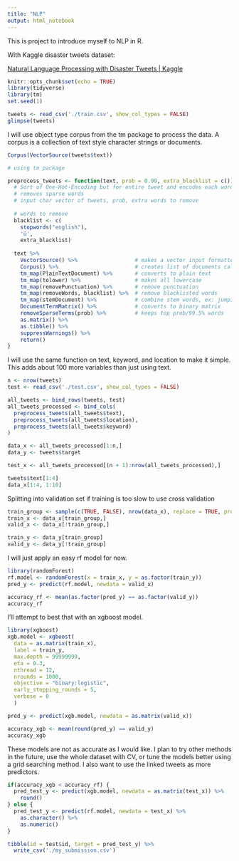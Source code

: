 ```yaml
---
title: "NLP"
output: html_notebook
---
```


This is project to introduce myself to NLP in R.

With Kaggle disaster tweets dataset:

[Natural Language Processing with Disaster Tweets \| Kaggle](https://www.kaggle.com/c/nlp-getting-started)

```r
knitr::opts_chunk$set(echo = TRUE)
library(tidyverse)
library(tm)
set.seed(1)
```

```r
tweets <- read_csv('./train.csv', show_col_types = FALSE)
glimpse(tweets)
```

I will use object type corpus from the tm package to process the data. A corpus is a collection of text style character strings or documents.

```r
Corpus(VectorSource(tweets$text))
```

```r
# using tm package

preprocess_tweets <- function(text, prob = 0.99, extra_blacklist = c()) {
  # Sort of One-Hot-Encoding but for entire tweet and encodes each word,
  # removes sparse words
  # input char vector of tweets, prob, extra words to remove
  
  # words to remove
  blacklist <- c( 
    stopwords("english"),
    'û',
    extra_blacklist)
  
  text %>% 
    VectorSource() %>%                  # makes a vector input formatted for corpus()
    Corpus() %>%                        # creates list of documents called a corpus
    tm_map(PlainTextDocument) %>%       # converts to plain text
    tm_map(tolower) %>%                 # makes all lowercase
    tm_map(removePunctuation) %>%       # remove punctuation
    tm_map(removeWords, blacklist) %>%  # remove blacklisted words
    tm_map(stemDocument) %>%            # combine stem words, ex: jumping/jumped
    DocumentTermMatrix() %>%            # converts to binary matrix
    removeSparseTerms(prob) %>%         # keeps top prob/99.5% words
    as.matrix() %>%
    as.tibble() %>% 
    suppressWarnings() %>% 
    return()
}
```

I will use the same function on text, keyword, and location to make it simple. This adds about 100 more variables than just using text.

```r
n <- nrow(tweets)
test <- read_csv('./test.csv', show_col_types = FALSE)

all_tweets <- bind_rows(tweets, test)
all_tweets_processed <- bind_cols(
  preprocess_tweets(all_tweets$text),
  preprocess_tweets(all_tweets$location),
  preprocess_tweets(all_tweets$keyword)
)

data_x <- all_tweets_processed[1:n,]
data_y <- tweets$target

test_x <- all_tweets_processed[(n + 1):nrow(all_tweets_processed),]
```
```r
tweets$text[1:4]
data_x[1:4, 1:10]
```



Splitting into validation set if training is too slow to use cross validation

```r
train_group <- sample(c(TRUE, FALSE), nrow(data_x), replace = TRUE, prob = c(0.75, 0.25))
train_x <- data_x[train_group,]
valid_x <- data_x[!train_group,]

train_y <- data_y[train_group]
valid_y <- data_y[!train_group]
```

I will just apply an easy rf model for now.

```r
library(randomForest)
rf.model <- randomForest(x = train_x, y = as.factor(train_y))
pred_y <- predict(rf.model, newdata = valid_x)

accuracy_rf <- mean(as.factor(pred_y) == as.factor(valid_y))
accuracy_rf
```

I'll attempt to best that with an xgboost model.

```r
library(xgboost)
xgb.model <- xgboost(
  data = as.matrix(train_x),
  label = train_y,
  max.depth = 99999999,
  eta = 0.3,
  nthread = 12,
  nrounds = 1000,
  objective = "binary:logistic",
  early_stopping_rounds = 5,
  verbose = 0
  )

pred_y <- predict(xgb.model, newdata = as.matrix(valid_x))

accuracy_xgb <- mean(round(pred_y) == valid_y)
accuracy_xgb
```

These models are not as accurate as I would like. I plan to try other methods in the future, use the whole dataset with CV, or tune the models better using a grid searching method. I also want to use the linked tweets as more predictors.

```r
if(accuracy_xgb < accuracy_rf) {
  pred_test_y <- predict(xgb.model, newdata = as.matrix(test_x)) %>% 
    round()
} else {
  pred_test_y <- predict(rf.model, newdata = test_x) %>% 
    as.character() %>% 
    as.numeric()
}

tibble(id = test$id, target = pred_test_y) %>% 
  write_csv('./my_submission.csv')
```

